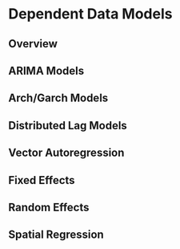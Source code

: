 # Dependent Data Models

## Overview

## ARIMA Models

## Arch/Garch Models

## Distributed Lag Models

## Vector Autoregression

## Fixed Effects

## Random Effects

## Spatial Regression
